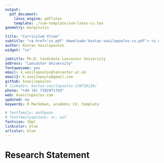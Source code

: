 ```yaml
---
output:
  pdf_document:
    latex_engine: pdflatex
    template: ./svm-template/svm-latex-cv.tex
geometry: margin=1in

title: "Curriculum Vitae"
subtitle: "<a href='cv.pdf' download='kostas-vasilopoulos-cv.pdf'> <i class='fa fa-download'></i> Download <br> </a>"
author: Kostas Vasilopoulos
widget: "cv"

jobtitle: Ph.D. Candidate Lancaster University
address: "Lancaster University"
fontawesome: yes
email: k.vasilopoulos@lancaster.ac.uk
email2: k.vasilopoulo@gmail.com
github: kvasilopoulos
# linkedin: kostas-vasilopoulos-130718128/
phone: "+44 (0) 7392971743"
web: kvasilopoulos.com
updated: no
keywords: R Markdown, academic CV, template

# fontfamily: mathpazo
# fontfamilyoptions: sc, osf
fontsize: 10pt
linkcolor: blue
urlcolor: blue
---
```


# Research Statement 

